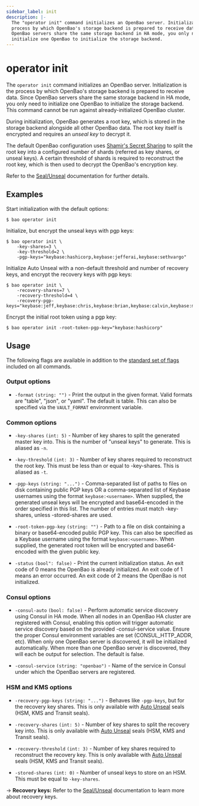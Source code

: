 ```yaml
---
sidebar_label: init
description: |-
  The "operator init" command initializes an OpenBao server. Initialization is the
  process by which OpenBao's storage backend is prepared to receive data. Since
  OpenBao servers share the same storage backend in HA mode, you only need to
  initialize one OpenBao to initialize the storage backend.
---
```


# operator init

The `operator init` command initializes an OpenBao server. Initialization is the
process by which OpenBao's storage backend is prepared to receive data. Since
OpenBao servers share the same storage backend in HA mode, you only need to
initialize one OpenBao to initialize the storage backend.
This command cannot be run against already-initialized OpenBao cluster.

During initialization, OpenBao generates a root key, which is stored in the storage backend alongside all other OpenBao data. The root key itself is encrypted and requires an _unseal key_ to decrypt it.

The default OpenBao configuration uses [Shamir's Secret Sharing](https://en.wikipedia.org/wiki/Shamir%27s_Secret_Sharing) to split the root key into a configured number of shards (referred as key shares, or unseal keys). A certain threshold of shards is required to reconstruct the root key, which is then used to decrypt the OpenBao's encryption key.

Refer to the [Seal/Unseal](/docs/concepts/seal#seal-unseal) documentation for further details.

## Examples

Start initialization with the default options:

```shell-session
$ bao operator init
```

Initialize, but encrypt the unseal keys with pgp keys:

```shell-session
$ bao operator init \
    -key-shares=3 \
    -key-threshold=2 \
    -pgp-keys="keybase:hashicorp,keybase:jefferai,keybase:sethvargo"
```

Initialize Auto Unseal with a non-default threshold and number of recovery keys, and encrypt the recovery keys with pgp keys:

```shell-session
$ bao operator init \
    -recovery-shares=7 \
    -recovery-threshold=4 \
    -recovery-pgp-keys="keybase:jeff,keybase:chris,keybase:brian,keybase:calvin,keybase:matthew,keybase:vishal,keybase:nick"
```

Encrypt the initial root token using a pgp key:

```shell-session
$ bao operator init -root-token-pgp-key="keybase:hashicorp"
```

## Usage

The following flags are available in addition to the [standard set of
flags](/docs/commands) included on all commands.

### Output options

- `-format` `(string: "")` - Print the output in the given format. Valid formats
  are "table", "json", or "yaml". The default is table. This can also be
  specified via the `VAULT_FORMAT` environment variable.

### Common options

- `-key-shares` `(int: 5)` - Number of key shares to split the generated master
  key into. This is the number of "unseal keys" to generate. This is aliased as
  `-n`.

- `-key-threshold` `(int: 3)` - Number of key shares required to reconstruct the
  root key. This must be less than or equal to -key-shares. This is aliased as
  `-t`.

- `-pgp-keys` `(string: "...")` - Comma-separated list of paths to files on disk
  containing public PGP keys OR a comma-separated list of Keybase usernames
  using the format `keybase:<username>`. When supplied, the generated unseal
  keys will be encrypted and base64-encoded in the order specified in this list.
  The number of entries must match -key-shares, unless -stored-shares are used.

- `-root-token-pgp-key` `(string: "")` - Path to a file on disk containing a
  binary or base64-encoded public PGP key. This can also be specified as a
  Keybase username using the format `keybase:<username>`. When supplied, the
  generated root token will be encrypted and base64-encoded with the given
  public key.

- `-status` `(bool": false)` - Print the current initialization status. An exit
  code of 0 means the OpenBao is already initialized. An exit code of 1 means an
  error occurred. An exit code of 2 means the OpenBao is not initialized.

### Consul options

- `-consul-auto` `(bool: false)` - Perform automatic service discovery using
  Consul in HA mode. When all nodes in an OpenBao HA cluster are registered with
  Consul, enabling this option will trigger automatic service discovery based on
  the provided -consul-service value. Ensure the proper Consul environment
  variables are set (CONSUL_HTTP_ADDR, etc). When only one OpenBao server is
  discovered, it will be initialized automatically. When more than one OpenBao
  server is discovered, they will each be output for selection. The default is
  false.

- `-consul-service` `(string: "openbao")` - Name of the service in Consul under
  which the OpenBao servers are registered.

### HSM and KMS options

- `-recovery-pgp-keys` `(string: "...")` - Behaves like `-pgp-keys`, but for the
  recovery key shares. This is only available with [Auto Unseal](/docs/concepts/seal#auto-unseal) seals (HSM, KMS and Transit seals).

- `-recovery-shares` `(int: 5)` - Number of key shares to split the recovery key
  into. This is only available with [Auto Unseal](/docs/concepts/seal#auto-unseal) seals (HSM, KMS and Transit seals).

- `-recovery-threshold` `(int: 3)` - Number of key shares required to
  reconstruct the recovery key. This is only available with [Auto Unseal](/docs/concepts/seal#auto-unseal) seals (HSM, KMS and Transit seals).

- `-stored-shares` `(int: 0)` - Number of unseal keys to store on an HSM. This
  must be equal to `-key-shares`.

-> **Recovery keys:** Refer to the
 [Seal/Unseal](/docs/concepts/seal#recovery-key) documentation to learn more
 about recovery keys.
